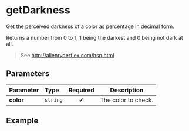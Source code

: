 
# getDarkness

Get the perceived darkness of a color as percentage in decimal form.

Returns a number from 0 to 1, 1 being the darkest and 0 being not dark at all.

> See http://alienryderflex.com/hsp.html

## Parameters

| Parameter | Type     | Required | Description         |
| :-------- | :------- | :------: | ------------------- |
| **color** | `string` |    ✔     | The color to check. |

## Example

<Example color="#cccccc" />
